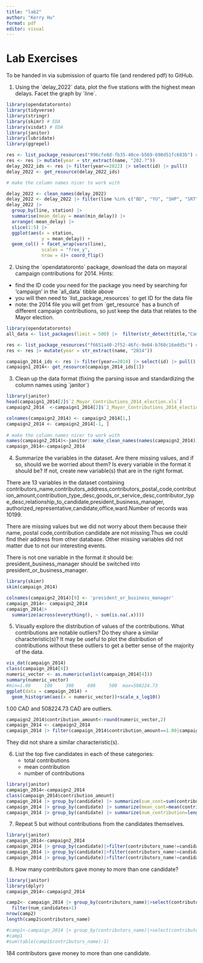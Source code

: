 ---
title: "lab2"
author: "Kerry Hu"
format: pdf
editor: visual
---

# Lab Exercises

To be handed in via submission of quarto file (and rendered pdf) to GitHub.

1.  Using the \`delay_2022\` data, plot the five stations with the highest mean delays. Facet the graph by \`line\`.

```{r}
library(opendatatoronto)
library(tidyverse)
library(stringr)
library(skimr) # EDA
library(visdat) # EDA
library(janitor)
library(lubridate)
library(ggrepel)

res <- list_package_resources("996cfe8d-fb35-40ce-b569-698d51fc683b") # obtained code from searching data frame above
res <- res |> mutate(year = str_extract(name, "202.?"))
delay_2022_ids <- res |> filter(year==2022) |> select(id) |> pull()
delay_2022 <- get_resource(delay_2022_ids)

# make the column names nicer to work with

delay_2022 <- clean_names(delay_2022)
delay_2022 <- delay_2022 |> filter(line %in% c("BD", "YU", "SHP", "SRT"))
delay_2022 |>
  group_by(line, station) |>
  summarise(mean_delay = mean(min_delay)) |>
  arrange(-mean_delay) |>
  slice(1:5) |>
  ggplot(aes(x = station,
             y = mean_delay)) +
  geom_col() + facet_wrap(vars(line), 
             scales = "free_y",
             nrow = 4)+ coord_flip()
```

2.  Using the \`opendatatoronto\` package, download the data on mayoral campaign contributions for 2014. Hints:

-   find the ID code you need for the package you need by searching for 'campaign' in the \`all_data\` tibble above
-   you will then need to \`list_package_resources\` to get ID for the data file
-   note: the 2014 file you will get from \`get_resource\` has a bunch of different campaign contributions, so just keep the data that relates to the Mayor election.

```{r}
library(opendatatoronto)
all_data <- list_packages(limit = 500) |>  filter(str_detect(title,"Campaign"))

res <- list_package_resources("f6651a40-2f52-46fc-9e04-b760c16edd5c") # obtained code from searching data frame above
res <- res |> mutate(year = str_extract(name, "2014"))

campaign_2014_ids <- res |> filter(year==2014) |> select(id) |> pull()
campaign1_2014<- get_resource(campaign_2014_ids[1])

```

3.  Clean up the data format (fixing the parsing issue and standardizing the column names using \`janitor\`)

```{r}
library(janitor)
head(campaign1_2014[2]$`2_Mayor_Contributions_2014_election.xls`)
campaign2_2014  <-campaign1_2014[2]$`2_Mayor_Contributions_2014_election.xls`

colnames(campaign2_2014) <- campaign2_2014[1,]
campaign2_2014 <- campaign2_2014[-1, ] 
         
# make the column names nicer to work with
names(campaign2_2014)<-janitor::make_clean_names(names(campaign2_2014))
campaign_2014<-campaign2_2014
```

4.  Summarize the variables in the dataset. Are there missing values, and if so, should we be worried about them? Is every variable in the format it should be? If not, create new variable(s) that are in the right format.

There are 13 variables in the dataset containing contributors_name,contributors_address,contributors_postal_code,contribution_amount,contribution_type_desc,goods_or_service_desc,contributor_type_desc,relationship_to_candidate,president_business_manager, authorized_representative,candidate,office,ward.Number of records was 10199.

There are missing values but we did not worry about them because their name, postal code,contribution candidate are not missing.Thus we could find their address from other database. Other missing variables did not matter due to not our interesting events.

There is not one variable in the format it should be: president_business_manager should be switched into president_or_business_manager.

```{r}
library(skimr)
skim(campaign_2014)
```

```{r}
colnames(campaign2_2014)[9] <- 'president_or_business_manager'
campaign_2014<- campaign2_2014
campaign_2014|> 
  summarize(across(everything(), ~ sum(is.na(.x))))
```

5.  Visually explore the distribution of values of the contributions. What contributions are notable outliers? Do they share a similar characteristic(s)? It may be useful to plot the distribution of contributions without these outliers to get a better sense of the majority of the data.

```{r}
vis_dat(campaign_2014)
class(campaign_2014[4])
numeric_vector <- as.numeric(unlist(campaign_2014[4]))
summary(numeric_vector)
#min=1.00     100     300     608     500  max=508224.73
ggplot(data = campaign_2014) + 
  geom_histogram(aes(x = numeric_vector))+scale_x_log10()
```

1.00 CAD and 508224.73 CAD are outliers.

```{r}
campaign2_2014$contribution_amount<-round(numeric_vector,2)
campaign_2014 <- campaign2_2014
campaign_2014 |> filter(campaign_2014$contribution_amount==1.00|campaign_2014$contribution_amount==508224.73)
```

They did not share a similar characteristic(s).

6.  List the top five candidates in each of these categories:
    -   total contributions
    -   mean contribution
    -   number of contributions

```{r}
library(janitor)
campaign_2014<-campaign2_2014
class(campaign_2014$contribution_amount)
campaign_2014 |> group_by(candidate) |> summarize(sum_cont=sum(contribution_amount)) |> arrange(-sum_cont)|>slice(1:5)
campaign_2014 |> group_by(candidate) |> summarize(mean_cont=mean(contribution_amount)) |> arrange(-mean_cont)|>slice(1:5)
campaign_2014 |> group_by(candidate) |> summarize(num_contribution=length(contributors_name)) |> arrange(-num_contribution)|>slice(1:5)
```

7.  Repeat 5 but without contributions from the candidates themselves.

```{r}
library(janitor)
campaign_2014<-campaign2_2014
campaign_2014 |> group_by(candidate)|>filter(contributors_name!=candidate) |>summarize(sum_cont=sum(contribution_amount)) |> arrange(-sum_cont)|>slice(1:5)
campaign_2014 |> group_by(candidate)|>filter(contributors_name!=candidate) |> summarize(mean_cont=mean(contribution_amount)) |> arrange(-mean_cont)|>slice(1:5)
campaign_2014 |> group_by(candidate)|>filter(contributors_name!=candidate)|> summarize(num_contribution=length(contributors_name)) |> arrange(-num_contribution)|>slice(1:5)
```

8.  How many contributors gave money to more than one candidate?

```{r}
library(janitor)
library(dplyr)
campaign_2014<-campaign2_2014

camp2<- campaign_2014 |> group_by(contributors_name)|>select(contributors_name,candidate) |> summarize(num_candidates=n_distinct(candidate))|>
  filter(num_candidates>1)
nrow(camp2)
length(camp2$contributors_name)

#camp1<-campaign_2014 |> group_by(contributors_name)|>select(contributors_name,candidate) |> distinct()
#camp1
#sum(table(camp1$contributors_name)-1)

```

184 contributors gave money to more than one candidate.
